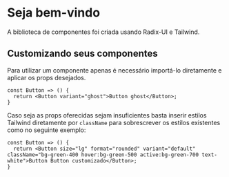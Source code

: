 


<Meta title="Boas vindas" />

# Seja bem-vindo

A biblioteca de componentes foi criada usando Radix-UI e Tailwind.

## Customizando seus componentes

Para utilizar um componente apenas é necessário importá-lo diretamente e aplicar os props desejados.

```
const Button => () {
  return <Button variant="ghost">Button ghost</Button>;
}
```

<Canvas of={ButtonStories.Ghost} />

Caso seja as props oferecidas sejam insuficientes basta inserir estilos Tailwind diretamente por `className` para sobrescrever os estilos existentes como no seguinte exemplo:


```
const Button => () {
  return <Button size="lg" format="rounded" variant="default" className="bg-green-400 hover:bg-green-500 active:bg-green-700 text-white">Button Button customizado</Button>;
}
```

<Canvas of={ButtonStories.OnboardingExample} />
